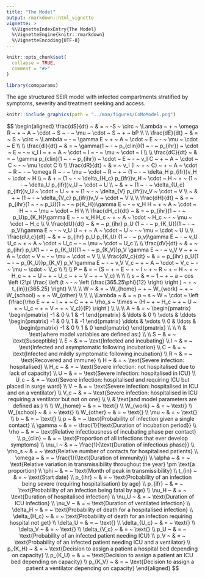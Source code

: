 ```yaml
---
title: "The Model"
output: rmarkdown::html_vignette
vignette: >
  %\VignetteIndexEntry{The Model}
  %\VignetteEngine{knitr::rmarkdown}
  %\VignetteEncoding{UTF-8}
---
```


```r
knitr::opts_chunk$set(
  collapse = TRUE,
  comment = "#>"
)
```

```r
library(comoparams)
```

The age structured SEIR model with infected compartments stratified by symptoms, severity and treatment seeking and access.

```r
knitr::include_graphics(path = "../man/figures/CoMoModel.png")
```

$$ \begin{aligned}
\frac{dS}{dt} ~  & = ~ -S ~ \circ ~ \Lambda ~ + ~ \omega R ~ + ~ A ~ \cdot ~ S ~ - ~ \mu ~ \cdot ~ S ~ + ~ bP \\
\\
\frac{dE}{dt} ~ & = ~ S ~ \circ ~ \Lambda ~ - ~ \gamma E ~ + ~ A ~ \cdot ~ E ~ - ~ \mu ~ \cdot ~ E \\
\\
\frac{dI}{dt} ~ & = ~ \gamma(1 ~ - ~ p_{clin})(1 ~ - ~ p_{ihr}) ~ \cdot ~ E ~ - ~ v_I I ~ + ~ A ~ \cdot ~ I ~ - ~ \mu ~ \cdot ~ I \\
\\
\frac{dC}{dt} ~ & = ~ \gamma p_{clin}(1 ~ - ~ p_{ihr}) ~ \cdot ~ E ~ - ~ v_I C ~ + ~ A ~ \cdot ~ C ~ - ~ \mu \cdot C \\
\\
\frac{dR}{dt} ~ & = ~ v_I (I ~ + ~ C) ~ + ~ A ~ \cdot ~ R ~ - ~ \omega R ~ - ~ \mu ~ \cdot ~ R ~ + ~ (1 ~ - ~ \delta_H p_{ifr})v_H ~ \cdot ~ H \\
 ~ & + ~ (1 ~ - ~ \delta_{H_c} p_{ifr})v_H ~ \cdot ~ H ~ + ~ (1 ~ - ~ \delta_U p_{ifr})v_U ~ \cdot ~ U \\
 ~ & + ~ (1 ~ - ~ \delta_{U_c} p_{ifr})v_U ~ \cdot ~ U ~ + ~ (1 ~ - ~ \delta_{V} p_{ifr})v_V ~ \cdot ~ V \\
 ~ & + ~ (1 ~ - ~ \delta_{V_c} p_{ifr})v_V ~ \cdot ~ V \\
\\
\frac{dH}{dt} ~ & = ~ p_{ihr}(1 ~ - ~ p_U)(1 ~ - ~ p{K_H})\gamma E ~ - ~ v_H H ~ + ~ A ~ \cdot ~ H ~ - ~ \mu ~ \cdot ~ H \\
\\
\frac{dH_c}{dt} ~ & = ~ p_{ihr}(1 ~ - ~ p_U)p_{K_H}\gamma E ~ - ~ v_H H_c ~ + ~ A ~ \cdot ~ H_c ~ - ~ \mu ~ \cdot ~ H_c \\
\\
\frac{dU}{dt} ~ & = ~ p_{ihr} p_U (1 ~ - ~ p_{K_U})(1 ~ - ~ p_V)\gamma E ~ - ~ v_U U ~ + ~ A ~ \cdot ~ U ~ - ~ \mu ~ \cdot ~ U \\
\\
\frac{dU_c}{dt} ~ & = ~ p_{ihr} p_U p_{K_U} (1 ~ - ~ p_v)\gamma E ~ - ~ v_U U_c ~ + ~ A ~ \cdot ~ U_c ~ - ~ \mu ~ \cdot ~ U_c \\
\\
\frac{dV}{dt} ~ & = ~ p_{ihr} p_U(1 ~ - ~ p_{K_U})(1 ~ - ~ p_{K_V})p_V \gamma E ~ - ~ v_V V ~ + ~ A ~ \cdot ~ V ~ - ~ \mu ~ \cdot ~ V \\
\\
\frac{dV_c}{dt} ~ & = ~ p_{ihr} p_U(1 ~ - ~ p_{K_U})p_{K_V} p_V \gamma E ~ - ~ v_V V_c ~ + ~ A ~ \cdot ~ V_c ~ - ~ \mu ~ \cdot ~ V_c \\
\\
\\
P ~ & = ~ (S ~ + ~ E ~ + ~ I ~ + ~ R ~ + ~ H ~ + ~ H_c ~ + ~ U ~ + ~ U_c ~ + ~ V ~ + ~ V_c) \\
\\
\\
s ~ & = ~ 1 ~ + ~ a ~ cos \left (2\pi \frac{ \left (t ~ - ~ \left (\frac{365.25\phi}{12} \right) \right ) ~ + ~ t_{in}}{365.25} \right) \\
\\
\\
W ~ & = ~ W_{home} ~ + ~ W_{work} ~ + ~ W_{school} ~ + ~ W_{other} \\
\\
\\
\Lambda ~ & = ~ p ~ s ~ W ~ \cdot ~ \left (\frac{\rho E ~ + ~ I ~ + ~ C ~ + ~ \rho_s ~ \times ~ (H ~ + ~ H_c ~ + ~ U ~ + ~ U_c ~ + ~ V ~ + ~ V_c)}{P}  \right ) \\
\\
\\
A ~ & = ~ 
\begin{pmatrix} 
\begin{pmatrix} -1 & 0 \\ 1 & -1 \end{pmatrix} & \ldots & 0 \\ 
\vdots & \ddots \begin{pmatrix} -1 & 0 \\ 1 & -1 \end{pmatrix} \ddots  & \vdots \\ 
0 & \ldots & \begin{pmatrix} -1 & 0 \\ 1 & 0 \end{pmatrix} 
\end{pmatrix} \\
\\
\\
& \text{where model variables are defined as:} \\
\\
S ~ & = ~ \text{Susceptible} \\
E ~ & = ~ \text{Infected and incubating} \\
I ~ & = ~ \text{Infected and asymptomatic following incubation} \\
C ~ & = ~ \text{Infected and mildly symptomatic following incubation} \\
R ~ & = ~ \text{Recovered and immune} \\
H ~ & = ~ \text{Severe infection: hospitalised} \\
H_c ~ & = ~ \text{Severe infection: not hospitalised due to lack of capacity} \\
U ~ & = ~ \text{Severe infection: hospitalised in ICU} \\
U_c ~ & = ~ \text{Severe infection: hospitalised and requiring ICU but placed in surge ward} \\
V ~ & = ~ \text{Severe infection: hospitalised in ICU and on a ventilator} \\
V_c ~ & = ~ \text{Severe infection: hospitalised in ICU requiring a ventilator but not on one} \\
\\
& \text{and model parameters are defined as:} \\
\\
W_{home} ~ & = ~ \text{} \\
W_{work} ~ & = ~ \text{} \\
W_{school} ~ & = ~ \text{} \\
W_{other} ~ & = ~ \text{} \\
\mu ~ & = ~ \text{} \\
b ~ & = ~ \text{} \\
p ~ & = ~ \text{Probability of infection given a single contact} \\
\gamma ~ & = ~ \frac{1}{\text{Duration of incubation period}} \\
\rho ~ & = ~ \text{Relative infectiousness of incubating phase per contact} \\
p_{clin} ~ & = ~ \text{Proportion of all infections that ever develop symptoms} \\
\nu_I ~ & = ~ \frac{1}{\text{Duration of infectious phase}} \\
\rho_s ~ & = ~ \text{Relative number of contacts for hospitalised patients} \\
\omega ~ & = ~ \frac{1}{\text{Duration of immunity}} \\
\alpha ~ & = ~ \text{Relative variation in transmissibility throughout the year} \pm \text{a proportion} \\
\phi ~ & = ~ \text{Month of peak in transmissibility} \\
t_{in} ~ & = ~ \text{Start date} \\
p_{ihr} ~ & = ~ \text{Probability of an infection being severe (requiring hospitalisation) by age} \\
p_{ifr} ~ & = ~ \text{Probability of an infection being fatal by age} \\
\nu_H ~ & = ~ \text{Duration of hospitalised infection} \\
\nu_U ~ & = ~ \text{Duration of ICU infection} \\
\nu_V ~ & = ~ \text{Duration of ventilated infection} \\
\delta_H ~ & = ~ \text{Probability of death for a hospitalised infection} \\
\delta_{H_c} ~ & = ~ \text{Probability of death for an infection requiring hospital not get} \\
\delta_U ~ & = ~ \text{} \\
\delta_{U_c} ~ & = ~ \text{} \\
\delta_V ~ & = ~ \text{} \\
\delta_{V_c} ~ & = ~ \text{} \\
p_U ~ & = ~ \text{Probability of an infected patient needing ICU} \\
p_V ~ & = ~ \text{Probability of an infected patient needing ICU and a ventilator} \\
p_{K_H} ~ & = ~ \text{Decision to assign a patient a hospital bed depending on capacity} \\
p_{K_U} ~ & = ~ \text{Decision to assign a patient an ICU bed depending on capacity} \\
p_{K_V} ~ & = ~ \text{Decision to assign a patient a ventilator depending on capacity}
\end{aligned} $$




